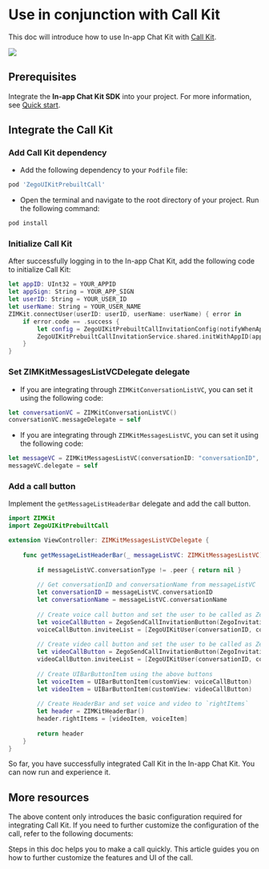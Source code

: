 # Use in conjunction with Call Kit

This doc will introduce how to use In-app Chat Kit with [Call Kit](https://docs.zegocloud.com/article/14763). 

<div style={{width:"300px"}}>
  <Frame width="auto" height="auto" caption="">
    <img src="https://storage.zego.im/sdk-doc/Pics/ZIMKit/inapp_chat_with_call.gif" />
  </Frame>
</div>

## Prerequisites

Integrate the **In-app Chat Kit SDK** into your project. For more information, see <a href="../02-Quick%20start.mdx" target="_blank">Quick start</a>.

## Integrate the Call Kit

### Add Call Kit dependency

- Add the following dependency to your `Podfile` file:

```ruby
pod 'ZegoUIKitPrebuiltCall'
```

- Open the terminal and navigate to the root directory of your project. Run the following command:

```bash
pod install
```

### Initialize Call Kit

After successfully logging in to the In-app Chat Kit, add the following code to initialize Call Kit:

```swift
let appID: UInt32 = YOUR_APPID
let appSign: String = YOUR_APP_SIGN
let userID: String = YOUR_USER_ID
let userName: String = YOUR_USER_NAME
ZIMKit.connectUser(userID: userID, userName: userName) { error in
    if error.code == .success {
        let config = ZegoUIKitPrebuiltCallInvitationConfig(notifyWhenAppRunningInBackgroundOrQuit: true, isSandboxEnvironment: false)
        ZegoUIKitPrebuiltCallInvitationService.shared.initWithAppID(appID, appSign: appSign, userID: userID, userName: userName, config: config)
    }
}
```

### Set ZIMKitMessagesListVCDelegate delegate

- If you are integrating through `ZIMKitConversationListVC`, you can set it using the following code:

```swift
let conversationVC = ZIMKitConversationListVC()
conversationVC.messageDelegate = self
```

- If you are integrating through `ZIMKitMessagesListVC`, you can set it using the following code:

```swift
let messageVC = ZIMKitMessagesListVC(conversationID: "conversationID", type: .peer)
messageVC.delegate = self
```

### Add a call button

Implement the `getMessageListHeaderBar` delegate and add the call button.

```swift
import ZIMKit
import ZegoUIKitPrebuiltCall

extension ViewController: ZIMKitMessagesListVCDelegate {
    
    func getMessageListHeaderBar(_ messageListVC: ZIMKitMessagesListVC) -> ZIMKitHeaderBar? {
        
        if messageListVC.conversationType != .peer { return nil }
        
        // Get conversationID and conversationName from messageListVC
        let conversationID = messageListVC.conversationID
        let conversationName = messageListVC.conversationName
        
        // Create voice call button and set the user to be called as ZegoUIKitUser
        let voiceCallButton = ZegoSendCallInvitationButton(ZegoInvitationType.voiceCall.rawValue)
        voiceCallButton.inviteeList = [ZegoUIKitUser(conversationID, conversationName)]
        
        // Create video call button and set the user to be called as ZegoUIKitUser
        let videoCallButton = ZegoSendCallInvitationButton(ZegoInvitationType.videoCall.rawValue)
        videoCallButton.inviteeList = [ZegoUIKitUser(conversationID, conversationName)]
        
        // Create UIBarButtonItem using the above buttons
        let voiceItem = UIBarButtonItem(customView: voiceCallButton)
        let videoItem = UIBarButtonItem(customView: videoCallButton)
        
        // Create HeaderBar and set voice and video to `rightItems`
        let header = ZIMKitHeaderBar()
        header.rightItems = [videoItem, voiceItem]
        
        return header
    }
}
```

So far, you have successfully integrated Call Kit in the In-app Chat Kit. You can now run and experience it.

## More resources

The above content only introduces the basic configuration required for integrating Call Kit. If you need to further customize the configuration of the call, refer to the following documents:

<CardGroup cols={2}>
  
  <Card title="Call Kit - Quick start" href="https://zegocloud.com/docs/uikit/call-kit-ios/quick-start/quick-start" target="_blank">
    Steps in this doc helps you to make a call quickly.
  </Card>

  <Card title="Call Kit - Custom prebuilt UI" href="https://zegocloud.com/docs/uikit/call-kit-ios/calling-config/overview" target="_blank">
    This article guides you on how to further customize the features and UI of the call.
  </Card>

</CardGroup>
